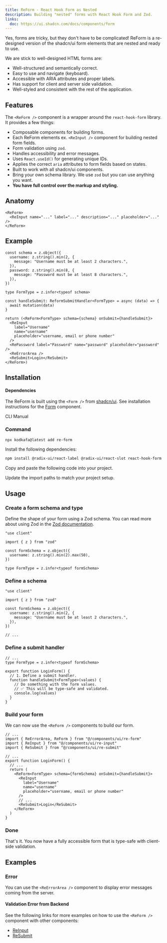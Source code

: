```yaml
---
title: ReForm - React Hook Form as Nested
description: Building "nested" forms with React Hook Form and Zod.
links:
  doc: https://ui.shadcn.com/docs/components/form
---
```


Yes, forms are tricky, but they don't have to be complicated!
ReForm is a re-designed version of the shadcn/ui form elements that are nested and ready to use.

We are stick to well-designed HTML forms are:

- Well-structured and semantically correct.
- Easy to use and navigate (keyboard).
- Accessible with ARIA attributes and proper labels.
- Has support for client and server side validation.
- Well-styled and consistent with the rest of the application.

## Features

The `<ReForm />` component is a wrapper around the `react-hook-form` library. It provides a few things:

- Composable components for building forms.
- Each ReForm elements ex. `<ReInput />` component for building nested form fields.
- Form validation using `zod`.
- Handles accessibility and error messages.
- Uses `React.useId()` for generating unique IDs.
- Applies the correct `aria` attributes to form fields based on states.
- Built to work with all shadcn/ui components.
- Bring your own schema library. We use `zod` but you can use anything you want.
- **You have full control over the markup and styling.**

## Anatomy

```tsx
<ReForm>
  <ReInput name="..." label="..." description="..." placeholder="..." />
</ReForm>
```

## Example

```tsx
const schema = z.object({
  username: z.string().min(2, {
    message: "Username must be at least 2 characters.",
  }),
  password: z.string().min(8, {
    message: "Password must be at least 8 characters.",
  }),
})

type FormType = z.infer<typeof schema>

const handleSubmit: ReformSubmitHandler<FormType> = async (data) => {
  await mutation(data)
}

return (<ReForm<FormType> schema={schema} onSubmit={handleSubmit}>
  <ReInput
    label="Username"
    name="username"
    placeholder="username, email or phone number"
  />
  <RePassword label="Password" name="password" placeholder="password" />
  <ReErrorArea />
  <ReSubmit>Login</ReSubmit>
</ReForm>)
```

## Installation

#### Dependencies

The ReForm is built using the `<Form />` from [shadcn/ui](https://ui.shadcn.com/docs/components/form).
See installation instructions for the [Form](/docs/components/form#installation) component.

<Tabs defaultValue="cli">

<TabsList>
  <TabsTrigger value="cli">CLI</TabsTrigger>
  <TabsTrigger value="manual">Manual</TabsTrigger>
</TabsList>
<TabsContent value="cli">

<Steps>

### Command

```bash
npx kodkafa@latest add re-form
```

</Steps>

</TabsContent>

<TabsContent value="manual">

<Steps>

<Step>Install the following dependencies:</Step>

```bash
npm install @radix-ui/react-label @radix-ui/react-slot react-hook-form @hookform/resolvers zod
```

<Step>Copy and paste the following code into your project.</Step>

<ComponentSource name="re-form" />

<Step>Update the import paths to match your project setup.</Step>

</Steps>

</TabsContent>

</Tabs>

## Usage

<Steps>

### Create a form schema and type

Define the shape of your form using a Zod schema. You can read more about using Zod in the [Zod documentation](https://zod.dev).

```tsx showLineNumbers {3,5-7,9}
"use client"

import { z } from "zod"

const formSchema = z.object({
  username: z.string().min(2).max(50),
})

type FormType = z.infer<typeof formSchema>
```

### Define a schema

```tsx showLineNumbers {5-9}
"use client"

import { z } from "zod"

const formSchema = z.object({
  username: z.string().min(2, {
    message: "Username must be at least 2 characters.",
  }),
})

// ...
```

### Define a submit handler

```tsx showLineNumbers {6-10}
// ...
type FormType = z.infer<typeof formSchema>

export function LoginForm() {
  // 1. Define a submit handler.
  function handleSubmit<FormType>(values) {
    // Do something with the form values.
    // ✅ This will be type-safe and validated.
    console.log(values)
  }
}
```

### Build your form

We can now use the `<ReForm />` components to build our form.

```tsx showLineNumbers {2-4,10-18}
// ...
import { ReErrorArea, ReForm } from "@/components/ui/re-form"
import { ReInput } from "@/components/ui/re-input"
import { ReSubmit } from "@/components/ui/re-submit"

// ...
export function LoginForm() {
  // ...
  return (
    <ReForm<FormType> schema={formSchema} onSubmit={handleSubmit}>
      <ReInput
        label="Username"
        name="username"
        placeholder="username, email or phone number"
      />
      // ...
      <ReSubmit>Login</ReSubmit>
    </ReForm>
  )
}
```

### Done

That's it. You now have a fully accessible form that is type-safe with client-side validation.

<ComponentPreview
  name="re-form-demo"
  className="[&_[role=tablist]]:hidden [&>div>div:first-child]:hidden"
/>

</Steps>

## Examples

### Error

You can use the `<ReErrorArea />` component to display error messages coming from the server.

<ComponentPreview
  name="re-form-error"
  className="[&_input]:max-w-xs [&_button]:max-w-xs"
  description="ReForm error handling."
/>

#### Validation Error from Backend

<ComponentPreview
  name="re-form-error-validation"
  className="[&_input]:max-w-xs [&_button]:max-w-xs"
  description="ReForm error handling."
/>

See the following links for more examples on how to use the `<ReForm />` component with other components:

- [ReInput](/docs/components/re-input#form)
- [ReSubmit](/docs/components/re-submit#form)
